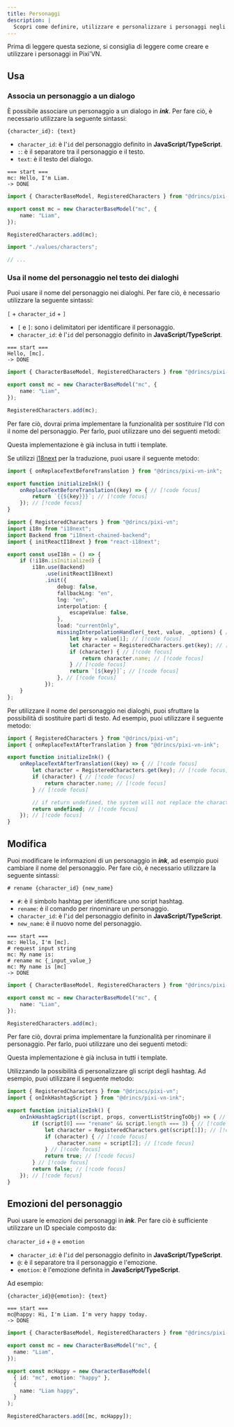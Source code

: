 ```yaml
---
title: Personaggi
description: |
  Scopri come definire, utilizzare e personalizzare i personaggi negli script di inchiostro Pixi'VN, tra cui l'associazione dei dialoghi, la sostituzione dei nomi, la ridenominazione e le emozioni.
---
```



Prima di leggere questa sezione, si consiglia di leggere <DynamicLink href="/start/character#initialize">come creare e utilizzare i personaggi in Pixi'VN</DynamicLink>.

## Usa

### Associa un personaggio a un dialogo

È possibile associare un personaggio a un dialogo in **_ink_**. Per fare ciò, è necessario utilizzare la seguente sintassi:

```ink title="ink"
{character_id}: {text}
```

- `character_id`: è l'`id` del personaggio definito in **JavaScript/TypeScript**.
- `:`: è il separatore tra il personaggio e il testo.
- `text`: è il testo del dialogo.

```ink tab="ink/start.ink"
=== start ===
mc: Hello, I'm Liam.
-> DONE
```

```ts tab="values/characters.ts"
import { CharacterBaseModel, RegisteredCharacters } from "@drincs/pixi-vn";

export const mc = new CharacterBaseModel("mc", {
    name: "Liam",
});

RegisteredCharacters.add(mc);
```

```ts tab="src/main.ts"
import "./values/characters";

// ...
```

<CharacterDialogueExample />

### Usa il nome del personaggio nel testo dei dialoghi

Puoi usare il nome del personaggio nei dialoghi. Per fare ciò, è necessario utilizzare la seguente sintassi:

`[` + `character_id` + `]`

- `[` e `]`: sono i delimitatori per identificare il personaggio.
- `character_id`: è l'`id` del personaggio definito in **JavaScript/TypeScript**.

```ink tab="ink/start.ink"
=== start ===
Hello, [mc].
-> DONE
```

```ts tab="values/characters.ts"
import { CharacterBaseModel, RegisteredCharacters } from "@drincs/pixi-vn";

export const mc = new CharacterBaseModel("mc", {
    name: "Liam",
});

RegisteredCharacters.add(mc);
```

<CharacterDialogueTextExample />

Per fare ciò, dovrai prima implementare la funzionalità per sostituire l'Id con il nome del personaggio. Per farlo, puoi utilizzare uno dei seguenti metodi:

<Callout title="Templates" type="info">

Questa implementazione è già inclusa in tutti i template.

</Callout>

<Accordions>

<Accordion title="i18next implementation" id="i18next-implementation">

Se utilizzi [i18next](https://www.i18next.com/) per la traduzione, puoi usare il seguente metodo:

```ts tab="utils/ink-utility.ts"
import { onReplaceTextBeforeTranslation } from "@drincs/pixi-vn-ink";

export function initializeInk() {
    onReplaceTextBeforeTranslation((key) => { // [!code focus]
        return `{{${key}}}`; // [!code focus]
    }); // [!code focus]
}
```

```ts tab="i18n.ts"
import { RegisteredCharacters } from "@drincs/pixi-vn";
import i18n from "i18next";
import Backend from "i18next-chained-backend";
import { initReactI18next } from "react-i18next";

export const useI18n = () => {
    if (!i18n.isInitialized) {
        i18n.use(Backend)
            .use(initReactI18next)
            .init({
                debug: false,
                fallbackLng: "en",
                lng: "en",
                interpolation: {
                    escapeValue: false,
                },
                load: "currentOnly",
                missingInterpolationHandler(_text, value, _options) { // [!code focus]
                    let key = value[1]; // [!code focus]
                    let character = RegisteredCharacters.get(key); // [!code focus]
                    if (character) { // [!code focus]
                        return character.name; // [!code focus]
                    } // [!code focus]
                    return `[${key}]`; // [!code focus]
                }, // [!code focus]
            });
    }
};
```

</Accordion>

<Accordion title="Replacement implementation" id="replacement-implementation">

Per utilizzare il nome del personaggio nei dialoghi, puoi sfruttare la <DynamicLink href="/ink/replacement">possibilità di sostituire parti di testo</DynamicLink>. Ad esempio, puoi utilizzare il seguente metodo:

```ts name="utils/ink-utility.ts"
import { RegisteredCharacters } from "@drincs/pixi-vn";
import { onReplaceTextAfterTranslation } from "@drincs/pixi-vn-ink";

export function initializeInk() {
    onReplaceTextAfterTranslation((key) => { // [!code focus]
        let character = RegisteredCharacters.get(key); // [!code focus]
        if (character) { // [!code focus]
            return character.name; // [!code focus]
        } // [!code focus]

        // if return undefined, the system will not replace the character id // [!code focus]
        return undefined; // [!code focus]
    }); // [!code focus]
}
```

</Accordion>

</Accordions>

## Modifica

Puoi modificare le informazioni di un personaggio in **_ink_**, ad esempio puoi cambiare il nome del personaggio. Per fare ciò, è necessario utilizzare la seguente sintassi:

```ink title="ink"
# rename {character_id} {new_name}
```

- `#`: è il simbolo hashtag per identificare uno script hashtag.
- `rename`: è il comando per rinominare un personaggio.
- `character_id`: è l'`id` del personaggio definito in **JavaScript/TypeScript**.
- `new_name`: è il nuovo nome del personaggio.

```ink tab="ink/start.ink"
=== start ===
mc: Hello, I'm [mc].
# request input string
mc: My name is:
# rename mc {_input_value_}
mc: My name is [mc]
-> DONE
```

```ts tab="values/characters.ts"
import { CharacterBaseModel, RegisteredCharacters } from "@drincs/pixi-vn";

export const mc = new CharacterBaseModel("mc", {
    name: "Liam",
});

RegisteredCharacters.add(mc);
```

<CharacterEditExample />

Per fare ciò, dovrai prima implementare la funzionalità per rinominare il personaggio.  Per farlo, puoi utilizzare uno dei seguenti metodi:

<Callout title="Templates" type="info">

Questa implementazione è già inclusa in tutti i template.

</Callout>

<Accordions>

<Accordion title="Custom hashtag script implementation" id="custom-hashtag-script-implementation">

Utilizzando la possibilità di <DynamicLink href="/ink/hashtag">personalizzare gli script degli hashtag</DynamicLink>. Ad esempio, puoi utilizzare il seguente metodo:

```ts name="utils/ink-utility.ts"
import { RegisteredCharacters } from "@drincs/pixi-vn";
import { onInkHashtagScript } from "@drincs/pixi-vn-ink";

export function initializeInk() {
    onInkHashtagScript((script, props, convertListStringToObj) => { // [!code focus]
        if (script[0] === "rename" && script.length === 3) { // [!code focus]
            let character = RegisteredCharacters.get(script[1]); // [!code focus]
            if (character) { // [!code focus]
                character.name = script[2]; // [!code focus]
            } // [!code focus]
            return true; // [!code focus]
        } // [!code focus]
        return false; // [!code focus]
    }); // [!code focus]
}
```

</Accordion>

</Accordions>

## Emozioni del personaggio

Puoi usare le <DynamicLink href="/start/character#character-emotions">emozioni dei personaggi</DynamicLink> in **_ink_**. Per fare ciò è sufficiente utilizzare un ID speciale composto da:

`character_id` + `@` + `emotion`

- `character_id`: è l'`id` del personaggio definito in **JavaScript/TypeScript**.
- `@`: è il separatore tra il personaggio e l'emozione.
- `emotion`: è l'emozione definita in **JavaScript/TypeScript**.

Ad esempio:

```ink title="ink"
{character_id}@{emotion}: {text}
```

```ink tab="ink/start.ink"
=== start ===
mc@happy: Hi, I'm Liam. I'm very happy today.
-> DONE
```

```ts tab="values/characters.ts"
import { CharacterBaseModel, RegisteredCharacters } from "@drincs/pixi-vn";

export const mc = new CharacterBaseModel("mc", {
  name: "Liam",
});

export const mcHappy = new CharacterBaseModel(
  { id: "mc", emotion: "happy" },
  {
    name: "Liam happy",
  }
);

RegisteredCharacters.add([mc, mcHappy]);
```

<CharacterEmotionsExample />
